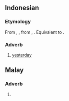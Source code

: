 ==Indonesian==

===Etymology===
From {{inh|id|ms|kemarin}}, {{m|ms|kelmarin}},
from {{inh|id|ms-cla|kemarin}}, {{m|ms-cla|kelmarin}}. Equivalent to {{blend|id|ke-|malam|hari|nocap=1}}.

===Adverb===
{{head|id|adverb}}

# [[yesterday]]
#: {{ux|id|'''Kemarin''' [[aku]] [[pergi]] [[ke]] [[rumah]] [[teman]].|I was going to a friend's home '''yesterday'''.}}

==Malay==

===Adverb===
{{ms-adv|j=کمارين}}

# {{alternative form of|ms|kelmarin}}